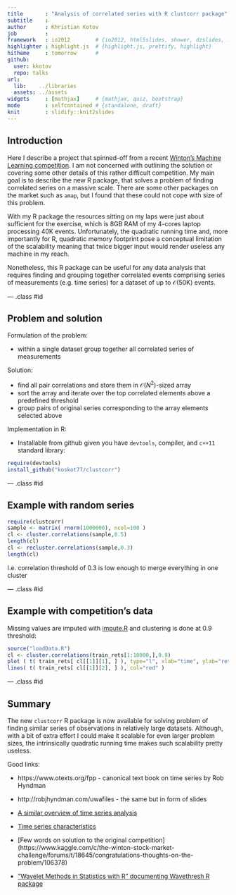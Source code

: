 ```yaml
---
title       : "Analysis of correlated series with R clustcorr package"
subtitle    : 
author      : Khristian Kotov
job         : 
framework   : io2012        # {io2012, html5slides, shower, dzslides, ...}
highlighter : highlight.js  # {highlight.js, prettify, highlight}
hitheme     : tomorrow      # 
github:
  user: kkotov 
  repo: talks
url:
  lib:    ../libraries
  assets: ../assets
widgets     : [mathjax]     # {mathjax, quiz, bootstrap}
mode        : selfcontained # {standalone, draft}
knit        : slidify::knit2slides
---
```


## Introduction

Here I describe a project that spinned-off from a recent
[Winton's Machine Learning competition](https://www.kaggle.com/c/the-winton-stock-market-challenge/data).
I am not concerned with outlining the solution or covering some other details of this rather difficult
competition. My main goal is to describe the new R package, that solves a problem of finding correlated
series on a massive scale. There are some other packages on the market such as `amap`, but I found
that these could not cope with size of this problem.

With my R package the resources sitting on my laps were just about sufficient for the exercise,
which is $\mathcal{8}$GB RAM of my $\mathcal{4}$-cores laptop processing $\mathcal{40}\mathrm{K}$ events.
Unfortunately, the quadratic running time and, more importantly for R, quadratic memory footprint
pose a conceptual limitation of the scalability meaning that twice bigger input would render
useless any machine in my reach.

Nonetheless, this R package can be useful for any data analysis that requires finding and grouping 
together correlated events comprising series of measurements (e.g. time series) for a dataset of
up to $\mathcal{O(50\mathrm{K})}$ events.

--- .class #id

## Problem and solution

Formulation of the problem:

* within a single dataset group together all correlated series of measurements 

Solution:

* find all pair correlations and store them in $\mathcal{O}(N^2)$-sized array
* sort the array and iterate over the top correlated elements above a predefined threshold
* group pairs of original series corresponding to the array elements selected above 

Implementation in R:

* Installable from github given you have `devtools`, compiler, and `c++11` standard library:

```r
require(devtools)
install_github("koskot77/clustcorr")
```

--- .class #id

## Example with random series

```r
require(clustcorr)
sample <- matrix( rnorm(1000000), ncol=100 )
cl <- cluster.correlations(sample,0.5)
length(cl)
cl <- recluster.correlations(sample,0.3)
length(cl)
```

I.e. correlation threshold of $\mathcal{0.3}$ is low enough to merge everything in one cluster

--- .class #id

## Example with competition's data

Missing values are imputed with [impute.R](https://github.com/koskot77/winton/blob/master/impute.R) and clustering is done at $\mathcal{0.9}$ threshold:

```r
source("loadData.R")
cl <- cluster.correlations(train_rets[1:10000,],0.9)
plot ( t( train_rets[ cl[[1]][1], ] ), type="l", xlab="time", ylab="return")
lines( t( train_rets[ cl[[1]][2], ] ), col="red" )
```

--- .class #id

## Summary

The new `clustcorr` R package is now available for solving problem of finding similar series of observations
in relatively large datasets. Although, with a bit of extra effort I could make it scalable for even larger
problem sizes, the intrinsically quadratic running time makes such scalability pretty useless.

Good links:

* https://www.otexts.org/fpp - canonical text book on time series by Rob Hyndman 

* http://robjhyndman.com/uwafiles - the same but in form of slides

* [A similar overview of time series analysis](http://a-little-book-of-r-for-time-series.readthedocs.org/en/latest/src/timeseries.html)

* [Time series characteristics](http://robjhyndman.com/papers/characteristic-based-clustering-for-time-series-data/)

* [Few words on solution to the original competition] (https://www.kaggle.com/c/the-winton-stock-market-challenge/forums/t/18645/congratulations-thoughts-on-the-problem/106378)

* ["Wavelet Methods in Statistics with R" documenting Wavethresh R package](http://www.amazon.com/Wavelet-Methods-Statistics-Use-Nason/dp/0387759603)
